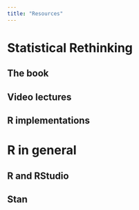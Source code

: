 ```yaml
---
title: "Resources"
---
```


# Statistical Rethinking

## The book

## Video lectures

## R implementations

# R in general

## R and RStudio

## Stan
